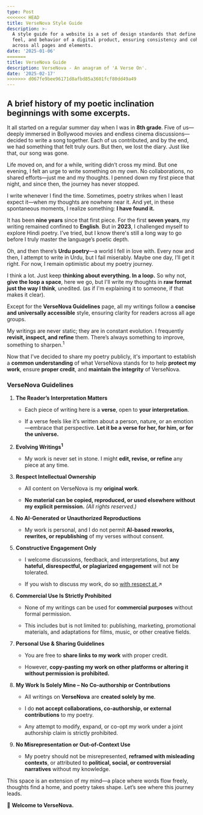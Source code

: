 ```yaml
---
type: Post
<<<<<<< HEAD
title: VerseNova Style Guide
description: >-
  A style guide for a website is a set of design standards that define the look,
  feel, and behavior of a digital product, ensuring consistency and cohesion
  across all pages and elements.
date: '2025-01-06'
=======
title: VerseNova Guide
description: VerseNova - An anagram of 'A Verse On'.
date: '2025-02-17'
>>>>>>> d067fe9bee96171d8afbd85a3601fcf80dd49a49
---
```

## A brief history of my poetic inclination beginnings with some excerpts.

It all started on a regular summer day when I was in **8th grade**. Five of us—deeply immersed in Bollywood movies and endless cinema discussions—decided to write a song together. Each of us contributed, and by the end, we had something that felt truly ours. But then, we lost the diary. Just like that, our song was gone.

Life moved on, and for a while, writing didn’t cross my mind. But one evening, I felt an urge to write something on my own. No collaborations, no shared efforts—just me and my thoughts. I penned down my first piece that night, and since then, the journey has never stopped.

I write whenever I find the time. Sometimes, poetry strikes when I least expect it—when my thoughts are nowhere near it. And yet, in these spontaneous moments, I realize something: **I have found it.**

It has been **nine years** since that first piece. For the first **seven years**, my writing remained confined to **English**. But in **2023**, I challenged myself to explore Hindi poetry. I’ve tried, but I know there's still a long way to go before I truly master the language’s poetic depth.

Oh, and then there’s **Urdu poetry**—a world I fell in love with. Every now and then, I attempt to write in Urdu, but I fail miserably. Maybe one day, I’ll get it right. For now, I remain optimistic about my poetry journey.

I think a lot. Just keep **thinking about everything. In a loop.** So why not, **give the loop a space**, here we go, but I'll write my thoughts in **raw format just the way I think**, unedited. (as if I'm explaining it to someone, if that makes it clear).

Except for the **VerseNova Guidelines** page, all my writings follow a **concise and universally accessible** style, ensuring clarity for readers across all age groups.

My writings are never static; they are in constant evolution. I frequently **revisit, inspect, and refine** them. There’s always something to improve, something to sharpen.<sup>1</sup>

Now that I’ve decided to share my poetry publicly, it's important to establish a **common understanding** of what VerseNova stands for to help **protect my work**, ensure **proper credit**, and **maintain the integrity** of VerseNova.

### **VerseNova Guidelines**

1.  **The Reader’s Interpretation Matters**

    *   Each piece of writing here is a **verse**, open to **your interpretation**.

    *   If a verse feels like it’s written about a person, nature, or an emotion—embrace that perspective. **Let it be a verse for her, for him, or for the universe.**

2.  **Evolving Writings**<sup>**1**</sup>

    *   My work is never set in stone. I might **edit, revise, or refine** any piece at any time.

3.  **Respect Intellectual Ownership**

    *   All content on VerseNova is my **original work**.

    *   **No material can be copied, reproduced, or used elsewhere without my explicit permission.** *(All rights reserved.)*

4.  **No AI-Generated or Unauthorized Reproductions**

    *   My work is personal, and I do not permit **AI-based reworks, rewrites, or republishing** of my verses without consent.

5.  **Constructive Engagement Only**

    *   I welcome discussions, feedback, and interpretations, but **any hateful, disrespectful, or plagiarized engagement** will not be tolerated.

    *   If you wish to discuss my work, do so [with respect at ](https://theaniketraj.netlify.app)↗

6.  **Commercial Use Is Strictly Prohibited**

    *   None of my writings can be used for **commercial purposes** without formal permission.

    *   This includes but is not limited to: publishing, marketing, promotional materials, and adaptations for films, music, or other creative fields.

7.  **Personal Use & Sharing Guidelines**

    *   You are free to **share links to my work** with proper credit.

    *   However, **copy-pasting my work on other platforms or altering it without permission is prohibited.**

8.  **My Work Is Solely Mine – No Co-authorship or Contributions**

    *   All writings on **VerseNova** are **created solely by me**.

    *   I do **not accept collaborations, co-authorship, or external contributions** to my poetry.

    *   Any attempt to modify, expand, or co-opt my work under a joint authorship claim is strictly prohibited.

9.  **No Misrepresentation or Out-of-Context Use**

    *   My poetry should not be misrepresented, **reframed with misleading contexts**, or attributed to **political, social, or controversial narratives** without my knowledge.

This space is an extension of my mind—a place where words flow freely, thoughts find a home, and poetry takes shape. Let’s see where this journey leads.

🚀 **Welcome to VerseNova.**

